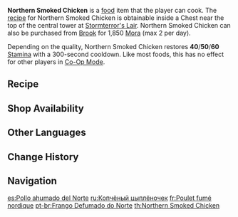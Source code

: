 {{Food Infobox
|id              = 108035
|name            = Northern Smoked Chicken
|description     = Smoked fowl paired with vegetables.
|desc_suspicious = It's true. You really ought to try your own cooking before serving it to your guests. It's not too late to make a new one, perhaps?
|desc_basic      = A staple for Northerners, often made for honored guests.
|desc_delicious  = A dish fit for a king. Go on, find one and serve him with pride.
|type            = Adventurer's Dishes
|effectType      = Stamina Increase
|effect          = Restores (var1) Stamina.
|eff_att1        = Stamina
|eff_att2        = Stamina Restore
|eff_suspicious1 = 40
|eff_basic1      = 50
|eff_delicious1  = 60
|rarity          = 2
|recipe          = Obtained from a Chest in [[Stormterror's Lair]]
|source1         = {{Sold By}}
|region          = Mondstadt
}}
'''Northern Smoked Chicken''' is a [[food]] item that the player can cook. The [[recipe]] for Northern Smoked Chicken is obtainable inside a Chest near the top of the central tower at [[Stormterror's Lair]]. Northern Smoked Chicken can also be purchased from [[Brook]] for 1,850 [[Mora]] (max 2 per day).

Depending on the quality, Northern Smoked Chicken restores '''40'''/'''50'''/'''60''' [[Stamina]] with a 300-second cooldown. Like most foods, this has no effect for other players in [[Co-Op Mode]].

==Recipe==
{{Recipe
|type = Cooking
|Smoked Fowl = 1
|Onion = 1
|Cabbage = 1
|sort = Smoked Fowl,Onion,Cabbage
}}
==Shop Availability==
{{Shop Availability}}

==Other Languages==
{{Other Languages
|en      = Northern Smoked Chicken
|zhs     = 北地烟熏鸡
|zhs_rm  = Běi de Yānxūn Jī
|zht     = 北地煙燻雞
|zht_rm  = Běi de Yānxūn Jī
|zh_tl   = Northern Smoked Chicken
|ja      = 北地のスモークチキン
|ja_rm   = Hokuchi no Sumooku Chikin
|ja_tl   = Northern Smoked Chicken
|ko      = 북극 훈제 닭
|ko_rm   = Bukgeuk Hunje Dak
|ko_tl   = Arctic Smoked Chicken
|es      = Pollo ahumado del Norte
|es_tl   = Smoked Chicken of the North
|fr      = Poulet fumé nordique
|fr_tl   = Northern Smoked Chicken
|ru      = Копчёный цыплёночек
|ru_tl   = Smoked (Small) Chick
|th      = Northern Smoked Chicken
|vi      = Gà Xông Khói Phía Bắc
|vi_tl   = 
|de      = Räuchergeflügel nach Art des Nordens
|de_tl   = Northern Style Smoked Chicken
|id      = Northern Smoked Chicken
|pt      = Frango Defumado do Norte
|pt_tl   = 
}}

==Change History==
{{Change History|1.0}}

==Navigation==
{{Food Navbox}}

[[es:Pollo ahumado del Norte]]
[[ru:Копчёный цыплёночек]]
[[fr:Poulet fumé nordique]]
[[pt-br:Frango Defumado do Norte]]
[[th:Northern Smoked Chicken]]